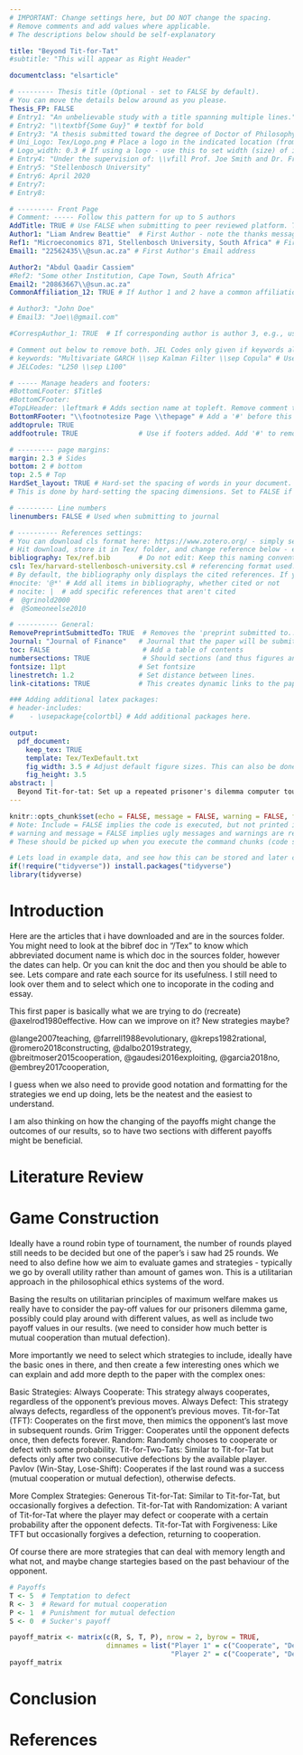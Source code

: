 ```yaml
---
# IMPORTANT: Change settings here, but DO NOT change the spacing.
# Remove comments and add values where applicable.
# The descriptions below should be self-explanatory

title: "Beyond Tit-for-Tat"
#subtitle: "This will appear as Right Header"

documentclass: "elsarticle"

# --------- Thesis title (Optional - set to FALSE by default).
# You can move the details below around as you please.
Thesis_FP: FALSE
# Entry1: "An unbelievable study with a title spanning multiple lines."
# Entry2: "\\textbf{Some Guy}" # textbf for bold
# Entry3: "A thesis submitted toward the degree of Doctor of Philosophy"
# Uni_Logo: Tex/Logo.png # Place a logo in the indicated location (from your root, e.g. defaults to ~/Tex/Logo.png) and uncomment this line. Leave uncommented for no image
# Logo_width: 0.3 # If using a logo - use this to set width (size) of image
# Entry4: "Under the supervision of: \\vfill Prof. Joe Smith and Dr. Frank Smith"
# Entry5: "Stellenbosch University"
# Entry6: April 2020
# Entry7:
# Entry8:

# --------- Front Page
# Comment: ----- Follow this pattern for up to 5 authors
AddTitle: TRUE # Use FALSE when submitting to peer reviewed platform. This will remove author names.
Author1: "Liam Andrew Beattie"  # First Author - note the thanks message displayed as an italic footnote of first page.
Ref1: "Microeconomics 871, Stellenbosch University, South Africa" # First Author's Affiliation
Email1: "22562435\\@sun.ac.za" # First Author's Email address

Author2: "Abdul Qaadir Cassiem"
#Ref2: "Some other Institution, Cape Town, South Africa"
Email2: "20863667\\@sun.ac.za"
CommonAffiliation_12: TRUE # If Author 1 and 2 have a common affiliation. Works with _13, _23, etc.

# Author3: "John Doe"
# Email3: "Joe\\@gmail.com"

#CorrespAuthor_1: TRUE  # If corresponding author is author 3, e.g., use CorrespAuthor_3: TRUE

# Comment out below to remove both. JEL Codes only given if keywords also given.
# keywords: "Multivariate GARCH \\sep Kalman Filter \\sep Copula" # Use \\sep to separate
# JELCodes: "L250 \\sep L100"

# ----- Manage headers and footers:
#BottomLFooter: $Title$
#BottomCFooter:
#TopLHeader: \leftmark # Adds section name at topleft. Remove comment to add it.
BottomRFooter: "\\footnotesize Page \\thepage" # Add a '#' before this line to remove footer.
addtoprule: TRUE
addfootrule: TRUE               # Use if footers added. Add '#' to remove line.

# --------- page margins:
margin: 2.3 # Sides
bottom: 2 # bottom
top: 2.5 # Top
HardSet_layout: TRUE # Hard-set the spacing of words in your document. This will stop LaTeX squashing text to fit on pages, e.g.
# This is done by hard-setting the spacing dimensions. Set to FALSE if you want LaTeX to optimize this for your paper.

# --------- Line numbers
linenumbers: FALSE # Used when submitting to journal

# ---------- References settings:
# You can download cls format here: https://www.zotero.org/ - simply search for your institution. You can also edit and save cls formats here: https://editor.citationstyles.org/about/
# Hit download, store it in Tex/ folder, and change reference below - easy.
bibliography: Tex/ref.bib       # Do not edit: Keep this naming convention and location.
csl: Tex/harvard-stellenbosch-university.csl # referencing format used.
# By default, the bibliography only displays the cited references. If you want to change this, you can comment out one of the following:
#nocite: '@*' # Add all items in bibliography, whether cited or not
# nocite: |  # add specific references that aren't cited
#  @grinold2000
#  @Someoneelse2010

# ---------- General:
RemovePreprintSubmittedTo: TRUE  # Removes the 'preprint submitted to...' at bottom of titlepage
Journal: "Journal of Finance"   # Journal that the paper will be submitting to, if RemovePreprintSubmittedTo is set to TRUE.
toc: FALSE                       # Add a table of contents
numbersections: TRUE             # Should sections (and thus figures and tables) be numbered?
fontsize: 11pt                  # Set fontsize
linestretch: 1.2                # Set distance between lines.
link-citations: TRUE            # This creates dynamic links to the papers in reference list.

### Adding additional latex packages:
# header-includes:
#    - \usepackage{colortbl} # Add additional packages here.

output:
  pdf_document:
    keep_tex: TRUE
    template: Tex/TexDefault.txt
    fig_width: 3.5 # Adjust default figure sizes. This can also be done in the chunks of the text.
    fig_height: 3.5
abstract: |
  Beyond Tit-for-tat: Set up a repeated prisoner's dilemma computer tournament, in which strategies compete against each other. Write a report on your findings.  
---
```


<!-- First: Set your default preferences for chunk options: -->

<!-- If you want a chunk's code to be printed, set echo = TRUE. message = FALSE stops R printing ugly package loading details in your final paper too. I also suggest setting warning = FALSE and checking for warnings in R, else you might find ugly warnings in your paper. -->

```r
knitr::opts_chunk$set(echo = FALSE, message = FALSE, warning = FALSE, fig.width = 6, fig.height = 5, fig.pos="H", fig.pos = 'H')
# Note: Include = FALSE implies the code is executed, but not printed in your pdf.
# warning and message = FALSE implies ugly messages and warnings are removed from your pdf.
# These should be picked up when you execute the command chunks (code sections below) in your rmd, not printed in your paper!

# Lets load in example data, and see how this can be stored and later called from your 'data' folder.
if(!require("tidyverse")) install.packages("tidyverse")
library(tidyverse)


```


<!-- ############################## -->
<!-- # Start Writing here: -->
<!-- ############################## -->

# Introduction \label{Introduction}


Here are the articles that i have downloaded and are in the sources folder. You might need to look at the bibref doc in "/Tex" to know which abbreviated document name is which doc in the sources folder, however the dates can help. Or you can knit the doc and then you should be able to see. Lets compare and rate each source for its usefulness. I still need to look over them and to select which one to incoporate in the coding and essay. 

This first paper is basically what we are trying to do (recreate) @{axelrod1980effective}. How can we improve on it? New strategies maybe? 

@{lange2007teaching},
@{farrell1988evolutionary},
@{kreps1982rational},
@{romero2018constructing},
@{dalbo2019strategy},
@{breitmoser2015cooperation},
@{gaudesi2016exploiting},
@{garcia2018no},
@{embrey2017cooperation},


I guess when we also need to provide good notation and formatting for the strategies we end up doing, lets be the neatest and the easiest to understand. 

I am also thinking on how the changing of the payoffs might change the outcomes of our results, so to have two sections with different payoffs might be beneficial. 

# Literature Review\label{litreview}


# Game Construction

Ideally have a round robin type of tournament, the number of rounds played still needs to be decided but one of the paper's i saw had 25 rounds. We need to also define how we aim to evaluate games and strategies - typically we go by overall utility rather than amount of games won. This is a utilitarian approach in the philosophical ethics systems of the word. 

Basing the results on utilitarian principles of maximum welfare makes us really have to consider the pay-off values for our prisoners dilemma game, possibly could play around with different values, as well as include two payoff values in our results.  (we need to consider how much better is mutual cooperation than mutual defection). 

More importantly we need to select which strategies to include, ideally have the basic ones in there, and then create a few interesting ones which we can explain and add more depth to the paper with the complex ones:

Basic Strategies:
Always Cooperate: This strategy always cooperates, regardless of the opponent's previous moves.
Always Defect: This strategy always defects, regardless of the opponent's previous moves.
Tit-for-Tat (TFT): Cooperates on the first move, then mimics the opponent's last move in subsequent rounds.
Grim Trigger: Cooperates until the opponent defects once, then defects forever.
Random: Randomly chooses to cooperate or defect with some probability.
Tit-for-Two-Tats: Similar to Tit-for-Tat but defects only after two consecutive defections by the available player.
Pavlov (Win-Stay, Lose-Shift): Cooperates if the last round was a success (mutual cooperation or mutual defection), otherwise defects.

More Complex Strategies:
Generous Tit-for-Tat: Similar to Tit-for-Tat, but occasionally forgives a defection.
Tit-for-Tat with Randomization: A variant of Tit-for-Tat where the player may defect or cooperate with a certain probability after the opponent defects.
Tit-for-Tat with Forgiveness: Like TFT but occasionally forgives a defection, returning to cooperation.

Of course there are more strategies that can deal with memory length and what not, and maybe change startegies based on the past behaviour of the opponent. 

```r
# Payoffs
T <- 5  # Temptation to defect
R <- 3  # Reward for mutual cooperation
P <- 1  # Punishment for mutual defection
S <- 0  # Sucker's payoff

payoff_matrix <- matrix(c(R, S, T, P), nrow = 2, byrow = TRUE,
                        dimnames = list("Player 1" = c("Cooperate", "Defect"),
                                        "Player 2" = c("Cooperate", "Defect")))
payoff_matrix

```






# Conclusion


\newpage
# References


